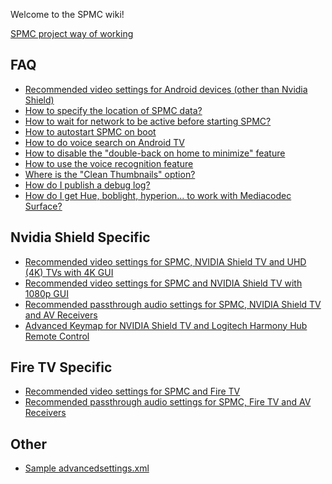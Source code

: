 Welcome to the SPMC wiki!

[[SPMC project way of working]]

== FAQ ==
* [[Recommended video settings for Android devices (other than Nvidia Shield)]]
* [[How to specify the location of SPMC data?]]
* [[How to wait for network to be active before starting SPMC?]]
* [[How to autostart SPMC on boot]]
* [[How to do voice search on Android TV]]
* [[How to disable the "double-back on home to minimize" feature]]
* [[How to use the voice recognition feature]]
* [[Where is the "Clean Thumbnails" option?]]
* [[How do I publish a debug log?]]
* [[How do I get Hue, boblight, hyperion... to work with Mediacodec Surface?]]

== Nvidia Shield Specific ==
* [[Recommended video settings for SPMC, NVIDIA Shield TV and UHD (4K) TVs with 4K GUI]]
* [[Recommended video settings for SPMC and NVIDIA Shield TV with 1080p GUI]]
* [[Recommended passthrough audio settings for SPMC, NVIDIA Shield TV and AV Receivers]]
* [[Advanced Keymap for NVIDIA Shield TV and Logitech Harmony Hub Remote Control]]

== Fire TV Specific ==
* [[Recommended video settings for SPMC and Fire TV]]
* [[Recommended passthrough audio settings for SPMC, Fire TV and AV Receivers]]

== Other ==
* [[Sample advancedsettings.xml]]
